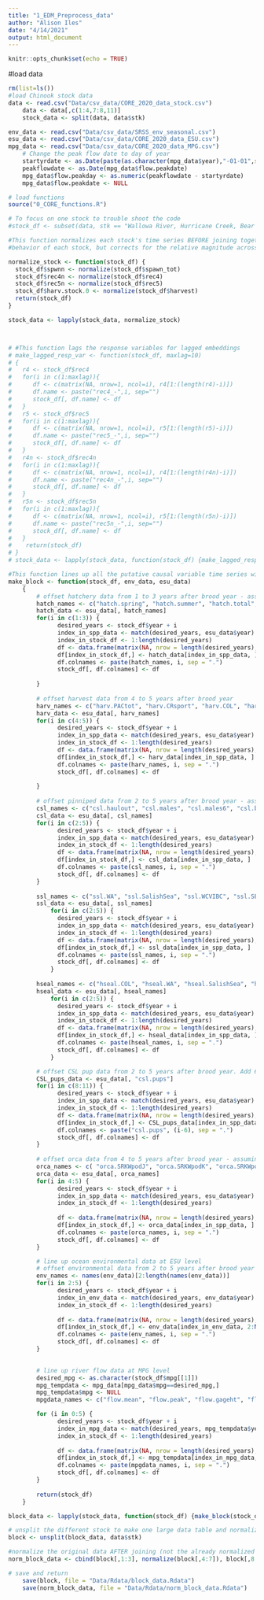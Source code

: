 ```yaml
---
title: "1_EDM_Preprocess_data"
author: "Alison Iles"
date: "4/14/2021"
output: html_document
---
```


```r
knitr::opts_chunk$set(echo = TRUE)


```

#load data 
```R
rm(list=ls())  
#load Chinook stock data
data <- read.csv("Data/csv_data/CORE_2020_data_stock.csv")
    data <- data[,c(1:4,7:8,11)]
    stock_data <- split(data, data$stk)  

env_data <- read.csv("Data/csv_data/SRSS_env_seasonal.csv") 
esu_data <- read.csv("Data/csv_data/CORE_2020_data_ESU.csv") 
mpg_data <- read.csv("Data/csv_data/CORE_2020_data_MPG.csv")
    # Change the peak flow date to day of year
    startyrdate <- as.Date(paste(as.character(mpg_data$year),"-01-01",sep=""))
    peakflowdate <- as.Date(mpg_data$flow.peakdate)
    mpg_data$flow.peakday <- as.numeric(peakflowdate - startyrdate)
    mpg_data$flow.peakdate <- NULL

# load functions
source("0_CORE_functions.R")
```

```R
# To focus on one stock to trouble shoot the code
#stock_df <- subset(data, stk == "Wallowa River, Hurricane Creek, Bear Creek, and Lostine Rivers") 

#This function normalizes each stock's time series BEFORE joining together which puts them on the same scale. This preserves the quasicyclic
#behavior of each stock, but corrects for the relative magnitude across different stocks. 

normalize_stock <- function(stock_df) {
  stock_df$spwnn <- normalize(stock_df$spawn_tot)
  stock_df$rec4n <- normalize(stock_df$rec4)
  stock_df$rec5n <- normalize(stock_df$rec5)
  stock_df$harv.stock.0 <- normalize(stock_df$harvest)
  return(stock_df)
}

stock_data <- lapply(stock_data, normalize_stock)



# #This function lags the response variables for lagged embeddings
# make_lagged_resp_var <- function(stock_df, maxlag=10)
# {
#   r4 <- stock_df$rec4
#   for(i in c(1:maxlag)){
#      df <- c(matrix(NA, nrow=1, ncol=i), r4[1:(length(r4)-i)])
#      df.name <- paste("rec4_-",i, sep="")
#      stock_df[, df.name] <- df
#   }
#   r5 <- stock_df$rec5
#   for(i in c(1:maxlag)){
#      df <- c(matrix(NA, nrow=1, ncol=i), r5[1:(length(r5)-i)])
#      df.name <- paste("rec5_-",i, sep="")
#      stock_df[, df.name] <- df
#   }
#   r4n <- stock_df$rec4n
#   for(i in c(1:maxlag)){
#      df <- c(matrix(NA, nrow=1, ncol=i), r4[1:(length(r4n)-i)])
#      df.name <- paste("rec4n_-",i, sep="")
#      stock_df[, df.name] <- df
#   }
#   r5n <- stock_df$rec5n
#   for(i in c(1:maxlag)){
#      df <- c(matrix(NA, nrow=1, ncol=i), r5[1:(length(r5n)-i)])
#      df.name <- paste("rec5n_-",i, sep="")
#      stock_df[, df.name] <- df
#   }
#    return(stock_df)
# }
# stock_data <- lapply(stock_data, function(stock_df) {make_lagged_resp_var(stock_df, maxlag=25)})

#This function lines up all the putative causal variable time series with the brood year offset by the chosen number of years
make_block <- function(stock_df, env_data, esu_data)
    {
        # offset hatchery data from 1 to 3 years after brood year - assuming the hatchery releases age 2 smolts and they compete with the naturally spawned smolts starting at age 2
        hatch_names <- c("hatch.spring", "hatch.summer", "hatch.total", "hatch.SNAK", "hatch.COL", "hatch.CAOR", "hatch.WA", "hatch.SAL", "hatch.BC", "hatch.SEAK", "hatch.WAK", "hatch.sum", "hatch.all")
        hatch_data <- esu_data[, hatch_names]
        for(i in c(1:3)) { 
              desired_years <- stock_df$year + i
              index_in_spp_data <- match(desired_years, esu_data$year)
              index_in_stock_df <- 1:length(desired_years)
              df <- data.frame(matrix(NA, nrow = length(desired_years), ncol = NCOL(hatch_data)))
              df[index_in_stock_df,] <- hatch_data[index_in_spp_data, ]
              df.colnames <- paste(hatch_names, i, sep = ".")
              stock_df[, df.colnames] <- df
              
        }
        
        # offset harvest data from 4 to 5 years after brood year
        harv_names <- c("harv.PACtot", "harv.CRsport", "harv.COL", "harv.ORWAsport", "harv.ORWA", "harv.SEAK", "harv.NBC", "harv.WCVI")
        harv_data <- esu_data[, harv_names]
        for(i in c(4:5)) { 
              desired_years <- stock_df$year + i
              index_in_spp_data <- match(desired_years, esu_data$year)
              index_in_stock_df <- 1:length(desired_years)
              df <- data.frame(matrix(NA, nrow = length(desired_years), ncol = NCOL(harv_data)))
              df[index_in_stock_df,] <- harv_data[index_in_spp_data, ]
              df.colnames <- paste(harv_names, i, sep = ".")
              stock_df[, df.colnames] <- df
              
        }
        
        # offset pinniped data from 2 to 5 years after brood year - assuming seals and sea lions eat smolts and returns
        csl_names <- c("csl.haulout", "csl.males", "csl.males6", "csl.bonn", "csl.COL", "csl.WA", "csl.SalishSea") 
        csl_data <- esu_data[, csl_names]
        for(i in c(2:5)) { 
              desired_years <- stock_df$year + i
              index_in_spp_data <- match(desired_years, esu_data$year)
              index_in_stock_df <- 1:length(desired_years)
              df <- data.frame(matrix(NA, nrow = length(desired_years), ncol = NCOL(csl_data)))
              df[index_in_stock_df,] <- csl_data[index_in_spp_data, ]
              df.colnames <- paste(csl_names, i, sep = ".")
              stock_df[, df.colnames] <- df
        }
        
        ssl_names <- c("ssl.WA", "ssl.SalishSea", "ssl.WCVIBC", "ssl.SEAK", "ssl.WAK", "ssl.rookORraw", "ssl.bonn")          
        ssl_data <- esu_data[, ssl_names]
            for(i in c(2:5)) { 
              desired_years <- stock_df$year + i
              index_in_spp_data <- match(desired_years, esu_data$year)
              index_in_stock_df <- 1:length(desired_years)
              df <- data.frame(matrix(NA, nrow = length(desired_years), ncol = NCOL(ssl_data)))
              df[index_in_stock_df,] <- ssl_data[index_in_spp_data, ]
              df.colnames <- paste(ssl_names, i, sep = ".")
              stock_df[, df.colnames] <- df
            }
        
        hseal_names <- c("hseal.COL", "hseal.WA", "hseal.SalishSea", "hseal.WCVIBC")
        hseal_data <- esu_data[, hseal_names]
            for(i in c(2:5)) { 
              desired_years <- stock_df$year + i
              index_in_spp_data <- match(desired_years, esu_data$year)
              index_in_stock_df <- 1:length(desired_years)
              df <- data.frame(matrix(NA, nrow = length(desired_years), ncol = NCOL(hseal_data)))
              df[index_in_stock_df,] <- hseal_data[index_in_spp_data, ]
              df.colnames <- paste(hseal_names, i, sep = ".")
              stock_df[, df.colnames] <- df
            }

        # offset CSL pup data from 2 to 5 years after brood year. Add 6 years as only 6+ year old sea lion males swim up to Oregon and eat adult salmon (ref in Chasco paper)
        CSL_pups_data <- esu_data[, "csl.pups"]
        for(i in c(8:11)) { 
              desired_years <- stock_df$year + i
              index_in_spp_data <- match(desired_years, esu_data$year)
              index_in_stock_df <- 1:length(desired_years)
              df <- data.frame(matrix(NA, nrow = length(desired_years), ncol = NCOL(CSL_pups_data)))
              df[index_in_stock_df,] <- CSL_pups_data[index_in_spp_data ]
              df.colnames <- paste("csl.pups", (i-6), sep = ".")
              stock_df[, df.colnames] <- df
        }
        
        # offset orca data from 4 to 5 years after brood year - assuming orcas just eat the returning fish
        orca_names <- c( "orca.SRKWpodJ", "orca.SRKWpodK", "orca.SRKWpodL", "orca.SRKWpodKL", "orca.SRKWpodJKL", "orca.SRKWdeathsJKL", "orca.SRKWbirthsJKL", "orca.NRKW", "orca.SEAK", "orca.WAK")
        orca_data <- esu_data[, orca_names]
        for(i in 4:5) { 
              desired_years <- stock_df$year + i
              index_in_spp_data <- match(desired_years, esu_data$year)
              index_in_stock_df <- 1:length(desired_years)
                     
              df <- data.frame(matrix(NA, nrow = length(desired_years), ncol = NCOL(orca_data)))
              df[index_in_stock_df,] <- orca_data[index_in_spp_data, ]
              df.colnames <- paste(orca_names, i, sep = ".")
              stock_df[, df.colnames] <- df
        }

        # line up ocean environmental data at ESU level
        # offset environmental data from 2 to 5 years after brood year as these are the ocean years
        env_names <- names(env_data)[2:length(names(env_data))]  
        for(i in 2:5) { 
              desired_years <- stock_df$year + i
              index_in_env_data <- match(desired_years, env_data$year)
              index_in_stock_df <- 1:length(desired_years)
        
              df <- data.frame(matrix(NA, nrow = length(desired_years), ncol = NCOL(env_data)-1))
              df[index_in_stock_df,] <- env_data[index_in_env_data, 2:NCOL(env_data)]
              df.colnames <- paste(env_names, i, sep = ".")
              stock_df[, df.colnames] <- df
        }
        

        # line up river flow data at MPG level
        desired_mpg <- as.character(stock_df$mpg[[1]])
        mpg_tempdata <- mpg_data[mpg_data$mpg==desired_mpg,]
        mpg_tempdata$mpg <- NULL
        mpgdata_names <- c("flow.mean", "flow.peak", "flow.gageht", "flow.peakday")

        for (i in 0:5) {
              desired_years <- stock_df$year + i
              index_in_mpg_data <- match(desired_years, mpg_tempdata$year)
              index_in_stock_df <- 1:length(desired_years)
              
              df <- data.frame(matrix(NA, nrow = length(desired_years), ncol = NCOL(mpg_tempdata)-1))
              df[index_in_stock_df,] <- mpg_tempdata[index_in_mpg_data, 2:NCOL(mpg_tempdata)]
              df.colnames <- paste(mpgdata_names, i, sep = ".")
              stock_df[, df.colnames] <- df
        }
        
        return(stock_df)
    }

block_data <- lapply(stock_data, function(stock_df) {make_block(stock_df, env_data, esu_data)})

# unsplit the different stock to make one large data table and normalize    
block <- unsplit(block_data, data$stk)

#normalize the original data AFTER joining (not the already normalized ts), which doesn't put each stock on the same scale as every other stock
norm_block_data <- cbind(block[,1:3], normalize(block[,4:7]), block[,8:11], normalize(block[,12:NCOL(block)]))

# save and return
    save(block, file = "Data/Rdata/block_data.Rdata")
    save(norm_block_data, file = "Data/Rdata/norm_block_data.Rdata")

```

